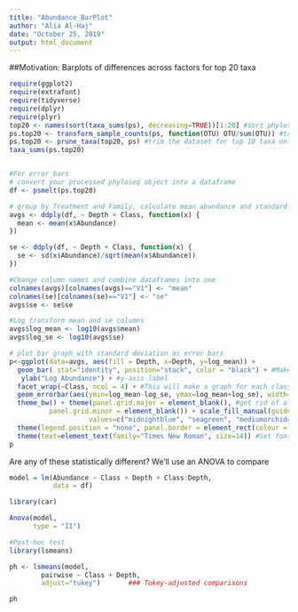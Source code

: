 ```yaml
---
title: "Abundance_BarPlot"
author: "Alia Al-Haj"
date: "October 25, 2019"
output: html_document
---
```


##Motivation:
Barplots of differences across factors for top 20 taxa

```r
require(ggplot2)
require(extrafont)
require(tidyverse)
require(dplyr)
require(plyr)
top20 <- names(sort(taxa_sums(ps), decreasing=TRUE))[1:20] #sort phyloseq object by top 10 abundance taxa
ps.top20 <- transform_sample_counts(ps, function(OTU) OTU/sum(OTU)) #transform the sample counts to normalize across OTUs
ps.top20 <- prune_taxa(top20, ps) #trim the dataset for top 10 taxa only
taxa_sums(ps.top20)


#For error bars
# convert your processed phyloseq object into a dataframe
df <- psmelt(ps.top20)

# group by Treatment and Family, calculate mean abundance and standard error
avgs <- ddply(df, ~ Depth + Class, function(x) {
  mean <- mean(x$Abundance)
})

se <- ddply(df, ~ Depth + Class, function(x) {
  se <- sd(x$Abundance)/sqrt(mean(x$Abundance))
})

#Change column names and combine dataframes into one
colnames(avgs)[colnames(avgs)=="V1"] <- "mean"
colnames(se)[colnames(se)=="V1"] <- "se"
avgs$se <- se$se

#Log transform mean and se columns
avgs$log_mean <- log10(avgs$mean)
avgs$log_se <- log10(avgs$se)

# plot bar graph with standard deviation as error bars
p<-ggplot(data=avgs, aes(fill = Depth, x=Depth, y=log_mean)) +
  geom_bar( stat="identity", position="stack", color = "black") + #Makes it into a barplot
   ylab("Log Abundance") + #y-axis label
  facet_wrap(~Class, ncol = 4) + #This will make a graph for each class in our dataframe
  geom_errorbar(aes(ymin=log_mean-log_se, ymax=log_mean+log_se), width=.2, position=position_dodge(.9)) + # add error bars
  theme_bw() + theme(panel.grid.major = element_blank(), #get rid of all of the unnecessary color, grid lines, etc.
          panel.grid.minor = element_blank()) + scale_fill_manual(guide = "legend", name = "", labels = c("DCM", "MES", "MIX", "SURF"), 
                    values=c("midnightblue", "seagreen", "mediumorchid4", "darkgoldenrod4")) + #choose fill colors
  theme(legend.position = "none", panel.border = element_rect(colour = "black", fill=NA, size=1), aspect.ratio=1) + #remove legend
  theme(text=element_text(family="Times New Roman", size=14)) #Set font type and size. You will need to import font types to use common fonts.
p
```

Are any of these statistically different? We'll use an ANOVA to compare
```r
model = lm(Abundance ~ Class + Depth + Class:Depth,
           data = df)

library(car)

Anova(model,
      type = "II")

#Post-hoc test
library(lsmeans)

ph <- lsmeans(model,
        pairwise ~ Class + Depth,
        adjust="tukey")       ### Tukey-adjusted comparisons

ph
```
